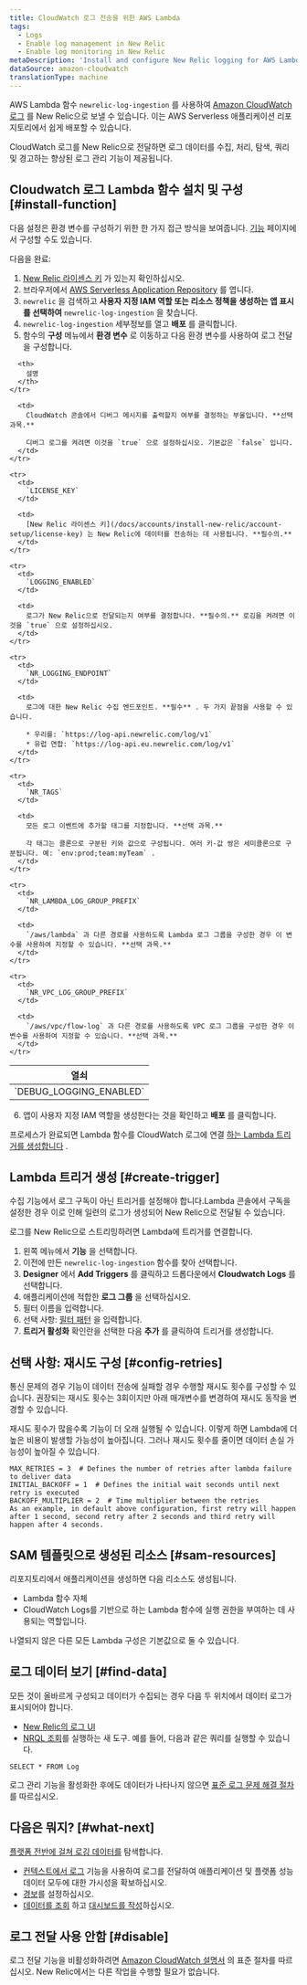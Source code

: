 ```yaml
---
title: CloudWatch 로그 전송을 위한 AWS Lambda
tags:
  - Logs
  - Enable log management in New Relic
  - Enable log monitoring in New Relic
metaDescription: 'Install and configure New Relic logging for AWS Lambda with CloudWatch logs, so you can use enhanced log management capabilities.'
dataSource: amazon-cloudwatch
translationType: machine
---
```


AWS Lambda 함수 `newrelic-log-ingestion` 를 사용하여 [Amazon CloudWatch 로그](https://docs.aws.amazon.com/AmazonCloudWatch/latest/logs/WhatIsCloudWatchLogs.html) 를 New Relic으로 보낼 수 있습니다. 이는 AWS Serverless 애플리케이션 리포지토리에서 쉽게 배포할 수 있습니다.

CloudWatch 로그를 New Relic으로 전달하면 로그 데이터를 수집, 처리, 탐색, 쿼리 및 경고하는 향상된 로그 관리 기능이 제공됩니다.

## Cloudwatch 로그 Lambda 함수 설치 및 구성 [#install-function]

다음 설정은 환경 변수를 구성하기 위한 한 가지 접근 방식을 보여줍니다. [기능](https://docs.aws.amazon.com/lambda/latest/dg/configuration-envvars.html) 페이지에서 구성할 수도 있습니다.

다음을 완료:

1. [New Relic 라이센스 키](/docs/accounts/install-new-relic/account-setup/license-key) 가 있는지 확인하십시오.
2. 브라우저에서 [AWS Serverless Application Repository](https://serverlessrepo.aws.amazon.com/applications "링크가 새 창에서 열립니다.") 를 엽니다.
3. `newrelic` 을 검색하고 **사용자 지정 IAM 역할 또는 리소스 정책을 생성하는 앱 표시를 선택하여** `newrelic-log-ingestion` 을 찾습니다.
4. `newrelic-log-ingestion` 세부정보를 열고 **배포** 를 클릭합니다.
5. 함수의 **구성** 메뉴에서 **환경 변수** 로 이동하고 다음 환경 변수를 사용하여 로그 전달을 구성합니다.

<table>
  <thead>
    <tr>
      <th style={{ width: "200px" }}>
        열쇠
      </th>

      <th>
        설명
      </th>
    </tr>
  </thead>

  <tbody>
    <tr>
      <td>
        `DEBUG_LOGGING_ENABLED`
      </td>

      <td>
        CloudWatch 콘솔에서 디버그 메시지를 출력할지 여부를 결정하는 부울입니다. **선택 과목.**

        디버그 로그를 켜려면 이것을 `true` 으로 설정하십시오. 기본값은 `false` 입니다.
      </td>
    </tr>

    <tr>
      <td>
        `LICENSE_KEY`
      </td>

      <td>
        [New Relic 라이센스 키](/docs/accounts/install-new-relic/account-setup/license-key) 는 New Relic에 데이터를 전송하는 데 사용됩니다. **필수의.**
      </td>
    </tr>

    <tr>
      <td>
        `LOGGING_ENABLED`
      </td>

      <td>
        로그가 New Relic으로 전달되는지 여부를 결정합니다. **필수의.** 로깅을 켜려면 이것을 `true` 으로 설정하십시오.
      </td>
    </tr>

    <tr>
      <td>
        `NR_LOGGING_ENDPOINT`
      </td>

      <td>
        로그에 대한 New Relic 수집 엔드포인트. **필수** . 두 가지 끝점을 사용할 수 있습니다.

        * 우리를: `https://log-api.newrelic.com/log/v1`
        * 유럽 연합: `https://log-api.eu.newrelic.com/log/v1`
      </td>
    </tr>

    <tr>
      <td>
        `NR_TAGS`
      </td>

      <td>
        모든 로그 이벤트에 추가할 태그를 지정합니다. **선택 과목.**

        각 태그는 콜론으로 구분된 키와 값으로 구성됩니다. 여러 키-값 쌍은 세미콜론으로 구분됩니다. 예: `env:prod;team:myTeam` .
      </td>
    </tr>

    <tr>
      <td>
        `NR_LAMBDA_LOG_GROUP_PREFIX`
      </td>

      <td>
        `/aws/lambda` 과 다른 경로를 사용하도록 Lambda 로그 그룹을 구성한 경우 이 변수를 사용하여 지정할 수 있습니다. **선택 과목.**
      </td>
    </tr>

    <tr>
      <td>
        `NR_VPC_LOG_GROUP_PREFIX`
      </td>

      <td>
        `/aws/vpc/flow-log` 과 다른 경로를 사용하도록 VPC 로그 그룹을 구성한 경우 이 변수를 사용하여 지정할 수 있습니다. **선택 과목.**
      </td>
    </tr>
  </tbody>
</table>

6. 앱이 사용자 지정 IAM 역할을 생성한다는 것을 확인하고 **배포** 를 클릭합니다.

프로세스가 완료되면 Lambda 함수를 CloudWatch 로그에 연결 [하는 Lambda 트리거를 생성합니다](#create-trigger) .

## Lambda 트리거 생성 [#create-trigger]

수집 기능에서 로그 구독이 아닌 트리거를 설정해야 합니다.Lambda 콘솔에서 구독을 설정한 경우 이로 인해 일련의 로그가 생성되어 New Relic으로 전달될 수 있습니다.

로그를 New Relic으로 스트리밍하려면 Lambda에 트리거를 연결합니다.

1. 왼쪽 메뉴에서 **기능** 을 선택합니다.
2. 이전에 만든 `newrelic-log-ingestion` 함수를 찾아 선택합니다.
3. **Designer** 에서 **Add Triggers** 를 클릭하고 드롭다운에서 **Cloudwatch Logs** 를 선택합니다.
4. 애플리케이션에 적합한 **로그 그룹** 을 선택하십시오.
5. 필터 이름을 입력합니다.
6. 선택 사항: [필터 패턴](https://docs.aws.amazon.com/AmazonCloudWatch/latest/logs/FilterAndPatternSyntax.html) 을 입력합니다.
7. **트리거 활성화** 확인란을 선택한 다음 **추가** 를 클릭하여 트리거를 생성합니다.

<InstallFeedback/>

## 선택 사항: 재시도 구성 [#config-retries]

통신 문제의 경우 기능이 데이터 전송에 실패할 경우 수행할 재시도 횟수를 구성할 수 있습니다. 권장되는 재시도 횟수는 3회이지만 아래 매개변수를 변경하여 재시도 동작을 변경할 수 있습니다.

<Callout variant="tip">
  재시도 횟수가 많을수록 기능이 더 오래 실행될 수 있습니다. 이렇게 하면 Lambda에 더 높은 비용이 발생할 가능성이 높아집니다. 그러나 재시도 횟수를 줄이면 데이터 손실 가능성이 높아질 수 있습니다.
</Callout>

```
MAX_RETRIES = 3  # Defines the number of retries after lambda failure to deliver data
INITIAL_BACKOFF = 1  # Defines the initial wait seconds until next retry is executed
BACKOFF_MULTIPLIER = 2  # Time multiplier between the retries
As an example, in default above configuration, first retry will happen after 1 second, second retry after 2 seconds and third retry will happen after 4 seconds.
```

## SAM 템플릿으로 생성된 리소스 [#sam-resources]

리포지토리에서 애플리케이션을 생성하면 다음 리소스도 생성됩니다.

* Lambda 함수 자체
* CloudWatch Logs를 기반으로 하는 Lambda 함수에 실행 권한을 부여하는 데 사용되는 역할입니다.

나열되지 않은 다른 모든 Lambda 구성은 기본값으로 둘 수 있습니다.

## 로그 데이터 보기 [#find-data]

모든 것이 올바르게 구성되고 데이터가 수집되는 경우 다음 두 위치에서 데이터 로그가 표시되어야 합니다.

* [New Relic의 로그 UI](https://one.newrelic.com/launcher/logger.log-launcher)
* [NRQL 조회](/docs/chart-builder/use-chart-builder/choose-data/use-advanced-nrql-mode-specify-data)를 실행하는 새 도구. 예를 들어, 다음과 같은 쿼리를 실행할 수 있습니다.

```
SELECT * FROM Log
```

로그 관리 기능을 활성화한 후에도 데이터가 나타나지 않으면 [표준 로그 문제 해결 절차](/docs/logs/log-management/troubleshooting/no-log-data-appears-ui/) 를 따르십시오.

## 다음은 뭐지? [#what-next]

[플랫폼 전반에 걸쳐 로깅 데이터를](/docs/logs/log-management/ui-data/use-logs-ui/) 탐색합니다.

* [컨텍스트에서 로그](/docs/logs/enable-log-management-new-relic/configure-logs-context/configure-logs-context-apm-agents/) 기능을 사용하여 로그를 전달하여 애플리케이션 및 플랫폼 성능 데이터 모두에 대한 가시성을 확보하십시오.
* [경보](/docs/alerts-applied-intelligence/new-relic-alerts/alert-conditions/create-alert-conditions/)를 설정하십시오.
* [데이터를 조회](/docs/query-your-data/explore-query-data/get-started/introduction-querying-new-relic-data/) 하고 [대시보드를 작성](/docs/query-your-data/explore-query-data/dashboards/introduction-dashboards/)하십시오.

## 로그 전달 사용 안함 [#disable]

로그 전달 기능을 비활성화하려면 [Amazon CloudWatch 설명서](https://docs.aws.amazon.com/AmazonCloudWatch/latest/logs/WhatIsCloudWatchLogs.html) 의 표준 절차를 따르십시오. New Relic에서는 다른 작업을 수행할 필요가 없습니다.